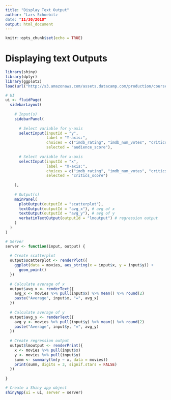 ```yaml
---
title: "Display Text Output"
author: "Lars Schoebitz
date: "11/30/2018"
output: html_document
---
```


```r
knitr::opts_chunk$set(echo = TRUE)
```

# Displaying text Outputs

```r

library(shiny)
library(dplyr)
library(ggplot2)
load(url("http://s3.amazonaws.com/assets.datacamp.com/production/course_4850/datasets/movies.Rdata"))

# UI
ui <- fluidPage(
  sidebarLayout(
    
    # Input(s)
    sidebarPanel(
      
      # Select variable for y-axis
      selectInput(inputId = "y",
                  label = "Y-axis:",
                  choices = c("imdb_rating", "imdb_num_votes", "critics_score", "audience_score", "runtime"),
                  selected = "audience_score"),
      
      # Select variable for x-axis
      selectInput(inputId = "x",
                  label = "X-axis:",
                  choices = c("imdb_rating", "imdb_num_votes", "critics_score", "audience_score", "runtime"),
                  selected = "critics_score")
      
    ),
    
    # Output(s)
    mainPanel(
      plotOutput(outputId = "scatterplot"),
      textOutput(outputId = "avg_x"), # avg of x
      textOutput(outputId = "avg_y"), # avg of y
      verbatimTextOutput(outputId = "lmoutput") # regression output
    )
  )
)

# Server
server <- function(input, output) {
  
  # Create scatterplot
  output$scatterplot <- renderPlot({
    ggplot(data = movies, aes_string(x = input$x, y = input$y)) +
      geom_point()
  })
  
  # Calculate average of x
  output$avg_x <- renderText({
    avg_x <- movies %>% pull(input$x) %>% mean() %>% round(2)
    paste("Average", input$x, "=", avg_x)
  })
  
  # Calculate average of y
  output$avg_y <- renderText({
    avg_y <- movies %>% pull(input$y) %>% mean() %>% round(2)
    paste("Average", input$y, "=", avg_y)
  })
  
  # Create regression output
  output$lmoutput <- renderPrint({
    x <- movies %>% pull(input$x)
    y <- movies %>% pull(input$y)
    summ <- summary(lm(y ~ x, data = movies)) 
    print(summ, digits = 3, signif.stars = FALSE)
  })
  
}

# Create a Shiny app object
shinyApp(ui = ui, server = server)


```



